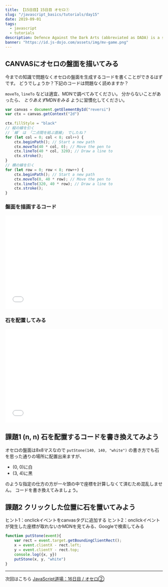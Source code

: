 ```yaml
---
title: 【15日目】15日目 オセロ①
slug: "/javascript_basics/tutorials/day15"
date: 2019-09-01
tags:
  - javascript
  - tutorials
description: Defence Against the Dark Arts (abbreviated as DADA) is a subject taught at Hogwarts School of Witchcraft and Wizardry and Ilvermorny School of Witchcraft and Wizardry. In this class, students study and learn how to defend themselves against all aspects of the Dark Arts, including dark creatures, curses, hexes and jinxes (dark charms), and duelling.
banner: "https://id.js-dojo.com/assets/img/mv-game.png"
---
```


## CANVASにオセロの盤面を描いてみる

今までの知識で問題なくオセロの盤面を生成するコードを書くことができるはずです。
どうでしょうか？下記のコードは問題なく読めますか？

`moveTo`, `lineTo` などは適宜、MDNで調べてみてください。
分からないことがあったら、 _とりあえずMDNをみる_ ように習慣化してください。

```js
var canvas = document.getElementById("reversi")
var ctx = canvas.getContext("2d")
　　
ctx.fillStyle = "black"
// 縦の線を引く
// `線` は 「二点間を結ぶ直線」 でしたね？
for (let col = 0; col < 8; col++) {
    ctx.beginPath(); // Start a new path
    ctx.moveTo(40 * col, 0); // Move the pen to
    ctx.lineTo(40 * col, 320); // Draw a line to
    ctx.stroke();
}
// 横の線を引く
for (let row = 0; row < 8; row++) {
    ctx.beginPath(); // Start a new path
    ctx.moveTo(0, 40 * row); // Move the pen to
    ctx.lineTo(320, 40 * row); // Draw a line to
    ctx.stroke();
}
```


### 盤面を描画するコード

<iframe width="100%" height="300" src="//jsfiddle.net/yu6b01ts/4/embedded/" allowfullscreen="allowfullscreen" allowpaymentrequest frameborder="0"></iframe>

### 石を配置してみる

<iframe width="100%" height="300" src="//jsfiddle.net/yu6b01ts/7/embedded/" allowfullscreen="allowfullscreen" allowpaymentrequest frameborder="0"></iframe>

## 課題1 (n, n) 石を配置するコードを書き換えてみよう

オセロの盤面は8x8マスなので `putStone(140, 140, "white")` の書き方でも石を思った通りの場所に配置出来ますが、

- (0, 0)に白
- (3, 4)に黒

のような指定の仕方の方が一々頭の中で座標を計算しなくて済むため混乱しません。
コードを書き換えてみましょう。

## 課題2 クリックした位置に石を置いてみよう

ヒント1：onclickイベントをcanvasタグに追加する
ヒント2：onclickイベントが発生した座標が取れないかMDNを見てみる、Googleで検索してみる

```js
function putStone(event){
    var rect = event.target.getBoundingClientRect();
    x = event.clientX - rect.left;
    y = event.clientY - rect.top;
    console.log({x, y})
    putStone(x, y, "white")
}
```

---

次回はこちら [JavaScript道場：16日目 / オセロ②](day16)
